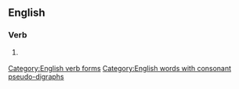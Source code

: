 ==English==

===Verb===
{{head|en|verb forms}}

# {{context|obsolete|lang=en}} {{past of|upheave|lang=en}}
#: {{rfquotek|Geoffrey Chaucer}}

[[Category:English verb forms]]
[[Category:English words with consonant pseudo-digraphs]]